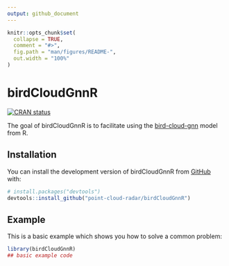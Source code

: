 ```yaml
---
output: github_document
---
```


<!-- README.md is generated from README.Rmd. Please edit that file -->

```r
knitr::opts_chunk$set(
  collapse = TRUE,
  comment = "#>",
  fig.path = "man/figures/README-",
  out.width = "100%"
)
```

# birdCloudGnnR

<!-- badges: start -->
[![CRAN status](https://www.r-pkg.org/badges/version/birdCloudGnnR)](https://CRAN.R-project.org/package=birdCloudGnnR)
<!-- badges: end -->

The goal of birdCloudGnnR is to facilitate using the [bird-cloud-gnn](https://github.com/point-cloud-radar/bird-cloud-gnn) model from R.

## Installation

You can install the development version of birdCloudGnnR from [GitHub](https://github.com/) with:

``` r
# install.packages("devtools")
devtools::install_github("point-cloud-radar/birdCloudGnnR")
```

## Example

This is a basic example which shows you how to solve a common problem:

```r
library(birdCloudGnnR)
## basic example code
```
